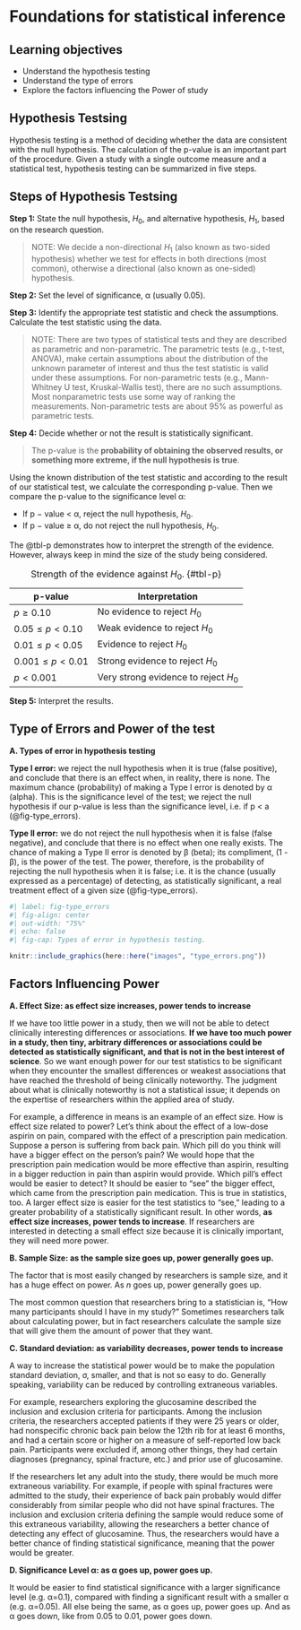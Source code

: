 # Foundations for statistical inference {#sec-inference}

::: {.callout-caution icon="false"}
## Learning objectives

-   Understand the hypothesis testing
-   Understand the type of errors
-   Explore the factors influencing the Power of study
:::

## Hypothesis Testsing

Hypothesis testing is a method of deciding whether the data are consistent with the null hypothesis. The calculation of the p-value is an important part of the procedure. Given a study with a single outcome measure and a statistical test, hypothesis testing can be summarized in five steps.

::: {.callout-tip icon="false"}
## Steps of Hypothesis Testsing

**Step 1:** State the null hypothesis, $H_{0}$, and alternative hypothesis, $H_{1}$, based on the research question.

> NOTE: We decide a non-directional $H_{1}$ (also known as two-sided hypothesis) whether we test for effects in both directions (most common), otherwise a directional (also known as one-sided) hypothesis.

**Step 2:** Set the level of significance, α (usually 0.05).

**Step 3:** Identify the appropriate test statistic and check the assumptions. Calculate the test statistic using the data.

> NOTE: There are two types of statistical tests and they are described as parametric and non-parametric. The parametric tests (e.g., t-test, ANOVA), make certain assumptions about the distribution of the unknown parameter of interest and thus the test statistic is valid under these assumptions. For non-parametric tests (e.g., Mann-Whitney U test, Kruskal-Wallis test), there are no such assumptions. Most nonparametric tests use some way of ranking the measurements. Non-parametric tests are about 95% as powerful as parametric tests.

**Step 4:** Decide whether or not the result is statistically significant.

> The p-value is the **probability of obtaining the observed results, or something more extreme, if the null hypothesis is true**.

Using the known distribution of the test statistic and according to the result of our statistical test, we calculate the corresponding p-value. Then we compare the p-value to the significance level α:

-   If p − value \< α, reject the null hypothesis, $H_{0}$.
-   If p − value ≥ α, do not reject the null hypothesis, $H_{0}$.

The @tbl-p demonstrates how to interpret the strength of the evidence. However, always keep in mind the size of the study being considered.

| p-value              | Interpretation                         |
|----------------------|----------------------------------------|
| $p \geq{0.10}$       | No evidence to reject $H_{0}$          |
| $0.05\leq p < 0.10$  | Weak evidence to reject $H_{0}$        |
| $0.01\leq p < 0.05$  | Evidence to reject $H_{0}$             |
| $0.001\leq p < 0.01$ | Strong evidence to reject $H_{0}$      |
| $p < 0.001$          | Very strong evidence to reject $H_{0}$ |

: Strength of the evidence against $H_{0}$. {#tbl-p}

**Step 5:** Interpret the results.
:::


## Type of Errors and Power of the test

**A. Types of error in hypothesis testing**

**Type I error:** we reject the null hypothesis when it is true (false positive), and conclude that there is an effect when, in reality, there is none. The maximum chance (probability) of making a Type I error is denoted by α (alpha). This is the significance level of the test; we reject the null hypothesis if our p-value is less than the significance level, i.e. if p \< a (@fig-type_errors).

**Type II error:** we do not reject the null hypothesis when it is false (false negative), and conclude that there is no effect when one really exists. The chance of making a Type II error is denoted by β (beta); its compliment, (1 - β), is the power of the test. The power, therefore, is the probability of rejecting the null hypothesis when it is false; i.e. it is the chance (usually expressed as a percentage) of detecting, as statistically significant, a real treatment effect of a given size (@fig-type_errors).

```r
#| label: fig-type_errors
#| fig-align: center
#| out-width: "75%"
#| echo: false
#| fig-cap: Types of error in hypothesis testing.

knitr::include_graphics(here::here("images", "type_errors.png"))
```

::: {.callout-tip icon="false"}
## Factors Influencing Power

**A. Effect Size: as effect size increases, power tends to increase**

If we have too little power in a study, then we will not be able to detect clinically interesting differences or associations. **If we have too much power in a study, then tiny, arbitrary differences or associations could be detected as statistically significant, and that is not in the best interest of science**. So we want enough power for our test statistics to be significant when they encounter the smallest differences or weakest associations that have reached the threshold of being clinically noteworthy. The judgment about what is clinically noteworthy is not a statistical issue; it depends on the expertise of researchers within the applied area of study.

For example, a difference in means is an example of an effect size. How is effect size related to power? Let's think about the effect of a low-dose aspirin on pain, compared with the effect of a prescription pain medication. Suppose a person is suffering from back pain. Which pill do you think will have a bigger effect on the person's pain? We would hope that the prescription pain medication would be more effective than aspirin, resulting in a bigger reduction in pain than aspirin would provide. Which pill's effect would be easier to detect? It should be easier to "see" the bigger effect, which came from the prescription pain medication. This is true in statistics, too. A larger effect size is easier for the test statistics to "see," leading to a greater probability of a statistically significant result. In other words, **as effect size increases, power tends to increase**. If researchers are interested in detecting a small effect size because it is clinically important, they will need more power.

**B. Sample Size: as the sample size goes up, power generally goes up.**

The factor that is most easily changed by researchers is sample size, and it has a huge effect on power. As $n$ goes up, power generally goes up.

The most common question that researchers bring to a statistician is, "How many participants should I have in my study?" Sometimes researchers talk about calculating power, but in fact researchers calculate the sample size that will give them the amount of power that they want.

**C. Standard deviation: as variability decreases, power tends to increase**

A way to increase the statistical power would be to make the population standard deviation, σ, smaller, and that is not so easy to do. Generally speaking, variability can be reduced by controlling extraneous variables.

For example, researchers exploring the glucosamine described the inclusion and exclusion criteria for participants. Among the inclusion criteria, the researchers accepted patients if they were 25 years or older, had nonspecific chronic back pain below the 12th rib for at least 6 months, and had a certain score or higher on a measure of self-reported low back pain. Participants were excluded if, among other things, they had certain diagnoses (pregnancy, spinal fracture, etc.) and prior use of glucosamine.

If the researchers let any adult into the study, there would be much more extraneous variability. For example, if people with spinal fractures were admitted to the study, their experience of back pain probably would differ considerably from similar people who did not have spinal fractures. The inclusion and exclusion criteria defining the sample would reduce some of this extraneous variability, allowing the researchers a better chance of detecting any effect of glucosamine. Thus, the researchers would have a better chance of finding statistical significance, meaning that the power would be greater.

**D. Significance Level α: as α goes up, power goes up.**

It would be easier to find statistical significance with a larger significance level (e.g. α=0.1), compared with finding a significant result with a smaller α (e.g. α=0.05). All else being the same, as α goes up, power goes up. And as α goes down, like from 0.05 to 0.01, power goes down.
:::

